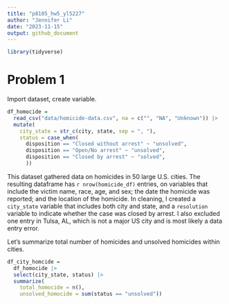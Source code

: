 ```yaml
---
title: "p8105_hw5_yl5227"
author: "Jennifer Li"
date: "2023-11-15"
output: github_document
---
```


```r
library(tidyverse)
```

# Problem 1

Import dataset, create variable.

```r
df_homocide = 
  read_csv("data/homicide-data.csv", na = c("", "NA", "Unknown")) |> 
  mutate(
    city_state = str_c(city, state, sep = ", "),
    status = case_when(
      disposition == "Closed without arrest" ~ "unsolved",
      disposition == "Open/No arrest" ~ "unsolved",
      disposition == "Closed by arrest" ~ "solved",
      ))
```

This dataset gathered data on homicides in 50 large U.S. cities. The resulting dataframe has `r nrow(homicide_df)` entries, on variables that include the victim name, race, age, and sex; the date the homicide was reported; and the location of the homicide. In cleaning, I created a `city_state` variable that includes both city and state, and a `resolution` variable to indicate whether the case was closed by arrest. I also excluded one entry in Tulsa, AL, which is not a major US city and is most likely a data entry error.

Let's summarize total number of homicides and unsolved homicides within cities.

```r
df_city_homcide =
  df_homocide |> 
  select(city_state, status) |> 
  summarize(
    total_homocide = n(),
    unsolved_homocide = sum(status == "unsolved"))
```

